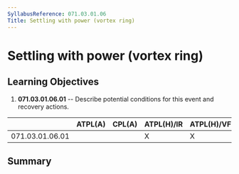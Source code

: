 ```yaml
---
SyllabusReference: 071.03.01.06
Title: Settling with power (vortex ring)
---
```


# Settling with power (vortex ring)

## Learning Objectives

1.  **071.03.01.06.01** -- Describe potential conditions for this event and
    recovery actions.

|                 | ATPL(A) | CPL(A) | ATPL(H)/IR | ATPL(H)/VFR | CPL(H) | IR  | CBIR(A) |
| --------------- | ------- | ------ | ---------- | ----------- | ------ | --- | ------- |
| 071.03.01.06.01 |         |        | X          | X           | X      |     |         |

## Summary
